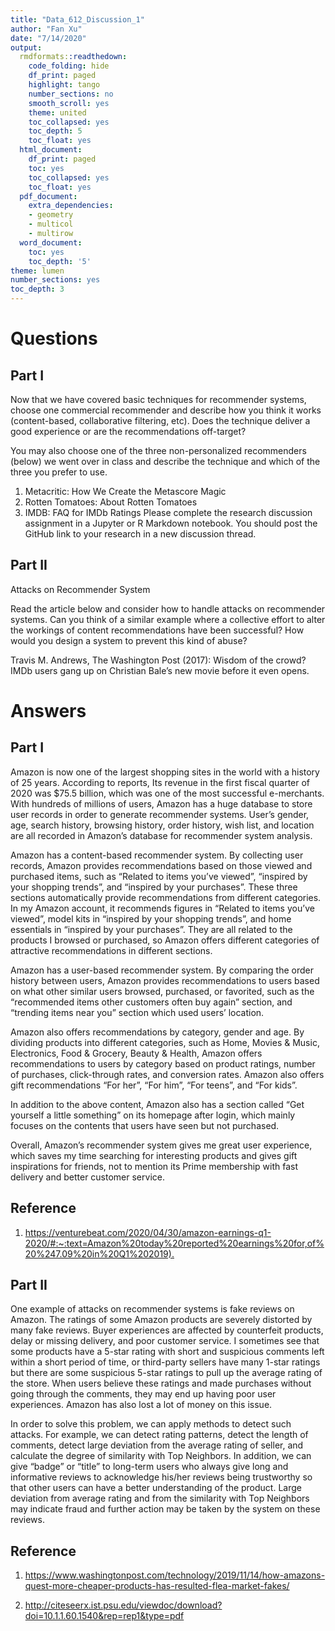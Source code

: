 ---
title: "Data_612_Discussion_1"
author: "Fan Xu"
date: "7/14/2020"
output:
  rmdformats::readthedown:
    code_folding: hide
    df_print: paged
    highlight: tango
    number_sections: no
    smooth_scroll: yes
    theme: united
    toc_collapsed: yes
    toc_depth: 5
    toc_float: yes
  html_document:
    df_print: paged
    toc: yes
    toc_collapsed: yes
    toc_float: yes
  pdf_document:
    extra_dependencies:
    - geometry
    - multicol
    - multirow
  word_document:
    toc: yes
    toc_depth: '5'
theme: lumen
number_sections: yes
toc_depth: 3
---

# Questions

## Part I
Now that we have covered basic techniques for recommender systems, choose one commercial recommender and describe how you think it works (content-based, collaborative filtering, etc). Does the technique deliver a good experience or are the recommendations off-target?

You may also choose one of the three non-personalized recommenders (below) we went over in class and describe the technique and which of the three you prefer to use.

1. Metacritic:  How We Create the Metascore Magic
2. Rotten Tomatoes: About Rotten Tomatoes
3. IMDB: FAQ for IMDb Ratings
Please complete the research discussion assignment in a Jupyter or R Markdown notebook. You should post the GitHub link to your research in a new discussion thread.

## Part II
Attacks on Recommender System

Read the article below and consider how to handle attacks on recommender systems. Can you think of a similar example where a collective effort to alter the workings of content recommendations have been successful? How would you design a system to prevent this kind of abuse?

Travis M. Andrews, The Washington Post (2017): Wisdom of the crowd? IMDb users gang up on Christian Bale’s new movie before it even opens.

# Answers

## Part I
Amazon is now one of the largest shopping sites in the world with a history of 25 years. According to reports, Its revenue in the first fiscal quarter of 2020 was $75.5 billion, which was one of the most successful e-merchants. With hundreds of millions of users, Amazon has a huge database to store user records in order to generate recommender systems. User's gender, age, search history, browsing history, order history, wish list, and location are all recorded in Amazon's database for recommender system analysis.

Amazon has a content-based recommender system. By collecting user records, Amazon provides recommendations based on those viewed and purchased items, such as "Related to items you've viewed", "inspired by your shopping trends", and "inspired by your purchases". These three sections automatically provide recommendations from different categories. In my Amazon account, it recommends figures in "Related to items you've viewed", model kits in "inspired by your shopping trends", and home essentials in "inspired by your purchases". They are all related to the products I browsed or purchased, so Amazon offers different categories of attractive recommendations in different sections.

Amazon has a user-based recommender system. By comparing the order history between users, Amazon provides recommendations to users based on what other similar users browsed, purchased, or favorited, such as the "recommended items other customers often buy again" section, and "trending items near you" section which used users' location.

Amazon also offers recommendations by category, gender and age. By dividing products into different categories, such as Home, Movies & Music, Electronics, Food & Grocery, Beauty & Health, Amazon offers recommendations to users by category based on product ratings, number of purchases, click-through rates, and conversion rates. Amazon also offers gift recommendations "For her", "For him", "For teens", and "For kids".

In addition to the above content, Amazon also has a section called "Get yourself a little something" on its homepage after login, which mainly focuses on the contents that users have seen but not purchased.

Overall, Amazon's recommender system gives me great user experience, which saves my time searching for interesting products and gives gift inspirations for friends, not to mention its Prime membership with fast delivery and better customer service.

## Reference
1. <https://venturebeat.com/2020/04/30/amazon-earnings-q1-2020/#:~:text=Amazon%20today%20reported%20earnings%20for,of%20%247.09%20in%20Q1%202019).>

## Part II
One example of attacks on recommender systems is fake reviews on Amazon. The ratings of some Amazon products are severely distorted by many fake reviews. Buyer experiences are affected by counterfeit products, delay or missing delivery, and poor customer service. I sometimes see that some products have a 5-star rating with short and suspicious comments left within a short period of time, or third-party sellers have many 1-star ratings but there are some suspicious 5-star ratings to pull up the average rating of the store. When users believe these ratings and made purchases without going through the comments, they may end up having poor user experiences. Amazon has also lost a lot of money on this issue.

In order to solve this problem, we can apply methods to detect such attacks. For example, we can detect rating patterns, detect the length of comments, detect large deviation from the average rating of seller, and calculate the degree of similarity with Top Neighbors. In addition, we can give "badge" or "title" to long-term users who always give long and informative reviews to acknowledge his/her reviews being trustworthy so that other users can have a better understanding of the product. Large deviation from average rating and from the similarity with Top Neighbors may indicate fraud and further action may be taken by the system on these reviews.

## Reference
1. <https://www.washingtonpost.com/technology/2019/11/14/how-amazons-quest-more-cheaper-products-has-resulted-flea-market-fakes/>

2. <http://citeseerx.ist.psu.edu/viewdoc/download?doi=10.1.1.60.1540&rep=rep1&type=pdf>

